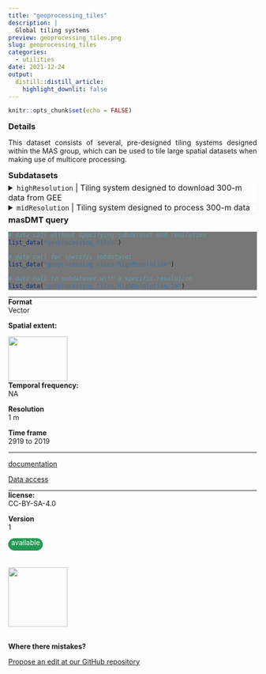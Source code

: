 ```yaml
---
title: "geoprocessing_tiles"
description: |
  Global tiling systems
preview: geoprocessing_tiles.png
slug: geoprocessing_tiles
categories:
  - utilities
date: 2021-12-24
output:
  distill::distill_article:
    highlight_downlit: false
---
```

  
```r
knitr::opts_chunk$set(echo = FALSE)
```

<div style="width=80%;margin-top:0;margin-bottom:0;">
<h3 style="margin-top:5;margin-bottom:5;">Details</h3>
<p align="justify">
This dataset consists of several, pre-designed tiling systems designed within the MAS group, which can be used to tile large spatial datasets when making use of multicore processing.
</p>

<h3 style="margin-top:5;margin-bottom:5;">Subdatasets</h3>
<details style='cursor:pointer;border: none;box-shadow: 3px 3px 4px #f8f8f8;'>
<summary style="font-size: 16px;">`highResolution` | Tiling system designed to download 300-m data from GEE</summary>
|content|description|
|-------|-----------|
|left|Minimum longitude|
|bottom|Minimum latitude|
|right|Maximum longitude|
|top|Maximum latitude|
|tile|Unique tile identifier|
</details>
<details style='cursor:pointer;border: none;box-shadow: 3px 3px 4px #f8f8f8;'>
<summary style="font-size: 16px;">`midResolution` | Tiling system designed to process 300-m data</summary>
|content|description|
|-------|-----------|
|left|Minimum longitude|
|bottom|Minimum latitude|
|right|Maximum longitude|
|top|Maximum latitude|
|tile|Unique tile identifier|
</details>
<h3 style="margin-top:5;margin-bottom:5;">masDMT query</h3>
<div style="width=80%;margin-top:5;margin-bottom:5;background-color:#777777;">
```r
# data call without specifying subdataset and resolution
list_data("geoprocessing_tiles")

# data call for specific subdataset 
list_data("geoprocessing_tiles/highResolution")

# data call to subdataset with a specific resolution
list_data("geoprocessing_tiles/highResolution/1m")
```
</div>
<hr style="margin-top:0;margin-bottom:0;">

</div>

<aside>
<p style="margin-top:0;margin-bottom:0;">**Format**</p>
<p style="margin-top:0;">Vector</p>
<p style="margin-top:0;">**Spatial extent:**</p>
<img src="geoprocessing_tiles_extent.png" width=120, height=90>
<p style="margin-top:0;margin-bottom:0;">**Temporal frequency:**</p>
<p style="margin-top:0;">NA</p>
<p style="margin-top:0;margin-bottom:0;">**Resolution**</p>
<p style="margin-top:0;">1 m</p>
<p style="margin-top:0;margin-bottom:0;">**Time frame**</p>
<p style="margin-top:0;">2919 to 2019</p>
<hr style="margin-top:0;margin-bottom:0;">
<p><p style='margin-top:0;margin-bottom:0;'><a style='margin:0;padding:0;' href='mailto:mas@idiv.de?Data information request: '>documentation</a></p></p>
<p><p style='margin-top:0;margin-bottom:0;'><a style='margin:0;padding:0;' href='mailto:mas@idiv.de?Data information request: '>Data access</a></p></p>
<hr style="margin-top:0;margin-bottom:0;">
<p style="margin-top:0;margin-bottom:0;">**license:**</p>
<p style="margin-top:0;">CC-BY-SA-4.0</p>
<p style="margin-top:0;margin-bottom:0;">**Version**</p>
<p style="margin-top:0;">1</p>
<p style="margin-top:0;margin-bottom:0;border-radius:15px;vertical-align:middle;text-align:center;background:#229954;color:#ffffff;height:25px;width:70px;">available</p>
<br>
<br>
<img src="https://raw.githubusercontent.com/macroecology-society/masDMT/master/docs/sidebar_credits.png" width="120;">
<br>
<br>
<p style="margin-bottom:0;padding:0;">**Where there  mistakes?**</p>
<p><a href='https://github.com/macroecology-society/data-catalog/tree/main/_posts/geoprocessing_tiles/geoprocessing_tiles.yml'>Propose an edit at our GitHub repository</a></p>
</aside>
